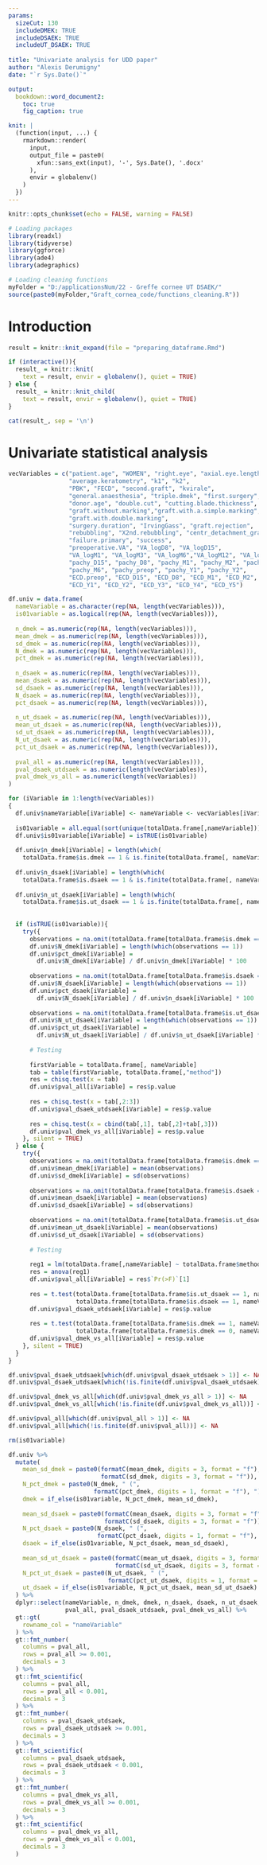 ```yaml
---
params:
  sizeCut: 130
  includeDMEK: TRUE
  includeDSAEK: TRUE
  includeUT_DSAEK: TRUE
  
title: "Univariate analysis for UDD paper"
author: "Alexis Derumigny"
date: "`r Sys.Date()`"

output: 
  bookdown::word_document2:
    toc: true
    fig_caption: true

knit: |
  (function(input, ...) {
    rmarkdown::render(
      input,
      output_file = paste0(
        xfun::sans_ext(input), '-', Sys.Date(), '.docx'
      ),
      envir = globalenv()
    )
  })
---
```


<!-- The knit command modifies the output file to add automatically the date. -->
<!-- see https://bookdown.org/yihui/rmarkdown-cookbook/custom-knit.html -->


```r
knitr::opts_chunk$set(echo = FALSE, warning = FALSE)

# Loading packages
library(readxl)
library(tidyverse)
library(ggforce)
library(ade4)
library(adegraphics)

# Loading cleaning functions
myFolder = "D:/applicationsNum/22 - Greffe cornee UT DSAEK/"
source(paste0(myFolder,"Graft_cornea_code/functions_cleaning.R"))
```


# Introduction

```r
result = knitr::knit_expand(file = "preparing_dataframe.Rmd")

if (interactive()){
  result_ = knitr::knit(
    text = result, envir = globalenv(), quiet = TRUE)
} else {
  result_ = knitr::knit_child(
    text = result, envir = globalenv(), quiet = TRUE)
}

cat(result_, sep = '\n')
```


# Univariate statistical analysis

```r
vecVariables = c("patient.age", "WOMEN", "right.eye", "axial.eye.length",
                 "average.keratometry", "k1", "k2",
                 "PBK", "FECD", "second.graft", "kvirale",
                 "general.anaesthesia", "triple.dmek", "first.surgery",
                 "donor.age", "double.cut", "cutting.blade.thickness",
                 "graft.without.marking","graft.with.a.simple.marking",
                 "graft.with.double.marking", 
                 "surgery.duration", "IrvingGass", "graft.rejection",
                 "rebubbling", "X2nd.rebubbling", "centr_detachment_graft",
                 "failure.primary", "success",
                 "preoperative.VA", "VA_logD8", "VA_logD15", 
                 "VA_logM1", "VA_logM3", "VA_logM6","VA_logM12", "VA_logM24",
                 "pachy_D15", "pachy_D8", "pachy_M1", "pachy_M2", "pachy_M3", 
                 "pachy_M6", "pachy_preop", "pachy_Y1", "pachy_Y2",
                 "ECD.preop", "ECD_D15", "ECD_D8", "ECD_M1", "ECD_M2", "ECD_M3", "ECD_M6", 
                 "ECD_Y1", "ECD_Y2", "ECD_Y3", "ECD_Y4", "ECD_Y5")

df.univ = data.frame(
  nameVariable = as.character(rep(NA, length(vecVariables))),
  is01variable = as.logical(rep(NA, length(vecVariables))),
  
  n_dmek = as.numeric(rep(NA, length(vecVariables))),
  mean_dmek = as.numeric(rep(NA, length(vecVariables))),
  sd_dmek = as.numeric(rep(NA, length(vecVariables))),
  N_dmek = as.numeric(rep(NA, length(vecVariables))),
  pct_dmek = as.numeric(rep(NA, length(vecVariables))),
  
  n_dsaek = as.numeric(rep(NA, length(vecVariables))),
  mean_dsaek = as.numeric(rep(NA, length(vecVariables))),
  sd_dsaek = as.numeric(rep(NA, length(vecVariables))),
  N_dsaek = as.numeric(rep(NA, length(vecVariables))),
  pct_dsaek = as.numeric(rep(NA, length(vecVariables))),
  
  n_ut_dsaek = as.numeric(rep(NA, length(vecVariables))),
  mean_ut_dsaek = as.numeric(rep(NA, length(vecVariables))),
  sd_ut_dsaek = as.numeric(rep(NA, length(vecVariables))),
  N_ut_dsaek = as.numeric(rep(NA, length(vecVariables))),
  pct_ut_dsaek = as.numeric(rep(NA, length(vecVariables))),
  
  pval_all = as.numeric(rep(NA, length(vecVariables))),
  pval_dsaek_utdsaek = as.numeric(length(vecVariables)),
  pval_dmek_vs_all = as.numeric(length(vecVariables))
)

for (iVariable in 1:length(vecVariables))
{
  df.univ$nameVariable[iVariable] <- nameVariable <- vecVariables[iVariable]
  
  is01variable = all.equal(sort(unique(totalData.frame[,nameVariable])) , c(0,1) )
  df.univ$is01variable[iVariable] = isTRUE(is01variable)
  
  df.univ$n_dmek[iVariable] = length(which(
    totalData.frame$is.dmek == 1 & is.finite(totalData.frame[, nameVariable])))
  
  df.univ$n_dsaek[iVariable] = length(which(
    totalData.frame$is.dsaek == 1 & is.finite(totalData.frame[, nameVariable])))
  
  df.univ$n_ut_dsaek[iVariable] = length(which(
    totalData.frame$is.ut_dsaek == 1 & is.finite(totalData.frame[, nameVariable])))
  
  
  if (isTRUE(is01variable)){
    try({
      observations = na.omit(totalData.frame[totalData.frame$is.dmek == 1, nameVariable])
      df.univ$N_dmek[iVariable] = length(which(observations == 1))
      df.univ$pct_dmek[iVariable] = 
        df.univ$N_dmek[iVariable] / df.univ$n_dmek[iVariable] * 100
      
      observations = na.omit(totalData.frame[totalData.frame$is.dsaek == 1, nameVariable])
      df.univ$N_dsaek[iVariable] = length(which(observations == 1))
      df.univ$pct_dsaek[iVariable] = 
        df.univ$N_dsaek[iVariable] / df.univ$n_dsaek[iVariable] * 100
      
      observations = na.omit(totalData.frame[totalData.frame$is.ut_dsaek == 1, nameVariable])
      df.univ$N_ut_dsaek[iVariable] = length(which(observations == 1))
      df.univ$pct_ut_dsaek[iVariable] = 
        df.univ$N_ut_dsaek[iVariable] / df.univ$n_ut_dsaek[iVariable] * 100
      
      # Testing
      
      firstVariable = totalData.frame[, nameVariable]
      tab = table(firstVariable, totalData.frame[,"method"])
      res = chisq.test(x = tab)
      df.univ$pval_all[iVariable] = res$p.value
      
      res = chisq.test(x = tab[,2:3])
      df.univ$pval_dsaek_utdsaek[iVariable] = res$p.value
      
      res = chisq.test(x = cbind(tab[,1], tab[,2]+tab[,3]))
      df.univ$pval_dmek_vs_all[iVariable] = res$p.value
    }, silent = TRUE)
  } else {
    try({
      observations = na.omit(totalData.frame[totalData.frame$is.dmek == 1, nameVariable])
      df.univ$mean_dmek[iVariable] = mean(observations)
      df.univ$sd_dmek[iVariable] = sd(observations)
      
      observations = na.omit(totalData.frame[totalData.frame$is.dsaek == 1, nameVariable])
      df.univ$mean_dsaek[iVariable] = mean(observations)
      df.univ$sd_dsaek[iVariable] = sd(observations)
      
      observations = na.omit(totalData.frame[totalData.frame$is.ut_dsaek == 1, nameVariable])
      df.univ$mean_ut_dsaek[iVariable] = mean(observations)
      df.univ$sd_ut_dsaek[iVariable] = sd(observations)
      
      # Testing
      
      reg1 = lm(totalData.frame[,nameVariable] ~ totalData.frame$method)
      res = anova(reg1)
      df.univ$pval_all[iVariable] = res$`Pr(>F)`[1]
      
      res = t.test(totalData.frame[totalData.frame$is.ut_dsaek == 1, nameVariable] , 
                   totalData.frame[totalData.frame$is.dsaek == 1, nameVariable])
      df.univ$pval_dsaek_utdsaek[iVariable] = res$p.value
      
      res = t.test(totalData.frame[totalData.frame$is.dmek == 1, nameVariable] , 
                   totalData.frame[totalData.frame$is.dmek == 0, nameVariable])
      df.univ$pval_dmek_vs_all[iVariable] = res$p.value
    }, silent = TRUE)
  } 
}

df.univ$pval_dsaek_utdsaek[which(df.univ$pval_dsaek_utdsaek > 1)] <- NA
df.univ$pval_dsaek_utdsaek[which(!is.finite(df.univ$pval_dsaek_utdsaek))] <- NA

df.univ$pval_dmek_vs_all[which(df.univ$pval_dmek_vs_all > 1)] <- NA
df.univ$pval_dmek_vs_all[which(!is.finite(df.univ$pval_dmek_vs_all))] <- NA

df.univ$pval_all[which(df.univ$pval_all > 1)] <- NA
df.univ$pval_all[which(!is.finite(df.univ$pval_all))] <- NA

rm(is01variable)
```


```r
df.univ %>%
  mutate(
    mean_sd_dmek = paste0(formatC(mean_dmek, digits = 3, format = "f"), "±",
                          formatC(sd_dmek, digits = 3, format = "f")),
    N_pct_dmek = paste0(N_dmek, " (",
                        formatC(pct_dmek, digits = 1, format = "f"), ")"),
    dmek = if_else(is01variable, N_pct_dmek, mean_sd_dmek),
    
    mean_sd_dsaek = paste0(formatC(mean_dsaek, digits = 3, format = "f"), "±",
                           formatC(sd_dsaek, digits = 3, format = "f")),
    N_pct_dsaek = paste0(N_dsaek, " (",
                         formatC(pct_dsaek, digits = 1, format = "f"), ")"),
    dsaek = if_else(is01variable, N_pct_dsaek, mean_sd_dsaek),
    
    mean_sd_ut_dsaek = paste0(formatC(mean_ut_dsaek, digits = 3, format = "f"), "±",
                              formatC(sd_ut_dsaek, digits = 3, format = "f")),
    N_pct_ut_dsaek = paste0(N_ut_dsaek, " (",
                            formatC(pct_ut_dsaek, digits = 1, format = "f"), ")"),
    ut_dsaek = if_else(is01variable, N_pct_ut_dsaek, mean_sd_ut_dsaek)
  ) %>%
  dplyr::select(nameVariable, n_dmek, dmek, n_dsaek, dsaek, n_ut_dsaek, ut_dsaek,
                pval_all, pval_dsaek_utdsaek, pval_dmek_vs_all) %>%
  gt::gt(
    rowname_col = "nameVariable"
  ) %>%
  gt::fmt_number(
    columns = pval_all,
    rows = pval_all >= 0.001,
    decimals = 3
  ) %>%
  gt::fmt_scientific(
    columns = pval_all,
    rows = pval_all < 0.001,
    decimals = 3
  ) %>%
  gt::fmt_number(
    columns = pval_dsaek_utdsaek,
    rows = pval_dsaek_utdsaek >= 0.001,
    decimals = 3
  ) %>%
  gt::fmt_scientific(
    columns = pval_dsaek_utdsaek,
    rows = pval_dsaek_utdsaek < 0.001,
    decimals = 3
  ) %>%
  gt::fmt_number(
    columns = pval_dmek_vs_all,
    rows = pval_dmek_vs_all >= 0.001,
    decimals = 3
  ) %>%
  gt::fmt_scientific(
    columns = pval_dmek_vs_all,
    rows = pval_dmek_vs_all < 0.001,
    decimals = 3
  )
```


